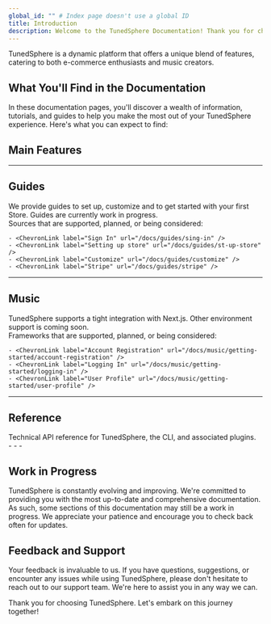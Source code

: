 ```yaml
---
global_id: "" # Index page doesn't use a global ID
title: Introduction
description: Welcome to the TunedSphere Documentation! Thank you for choosing TunedSphere as your platform of choice! This documentation is your go-to resource for understanding and utilizing all the features and functionalities of TunedSphere.
---
```


TunedSphere is a dynamic platform that offers a unique blend of features, catering to both e-commerce enthusiasts and music creators.

## What You'll Find in the Documentation

In these documentation pages, you'll discover a wealth of information, tutorials, and guides to help you make the most out of your TunedSphere experience. Here's what you can expect to find:

## Main Features

<div className="mt-8 grid gap-6 md:grid-cols-2">
  <Card
    title="TunedSphere Shop"
    icon="info"
    link={{ url: "/docs/getting-started", label: "Learn more" }}
    subtitle="Explore the foundational steps of how to sell and buy on TunedSphere"
  />
  <Card
    title="Music App"
    icon="rocket"
    link={{ url: "/docs/concepts", label: "Jump and Tune In" }}
    subtitle="A unique space in the music industry, specializing in the psychedelic genre and providing a platform for various artists"
  />
</div>

---

## Guides

<div className="grid gap-6 md:grid-cols-2 -mt-4">
  <div>
    We provide guides to set up, customize and to get started with your first Store. Guides are currently work in progress.
    <ChevronLink label="See all guides" url="/docs/guides" />
  </div>
  <div>
    Sources that are supported, planned, or being considered:

    - <ChevronLink label="Sign In" url="/docs/guides/sing-in" />
    - <ChevronLink label="Setting up store" url="/docs/guides/st-up-store" />
    - <ChevronLink label="Customize" url="/docs/guides/customize" />
    - <ChevronLink label="Stripe" url="/docs/guides/stripe" />

  </div>
</div>

---

## Music

<div className="grid gap-6 md:grid-cols-2 -mt-4">
  <div>
    TunedSphere supports a tight integration with Next.js. Other environment support is coming soon.
    <ChevronLink label="See all guides" url="/docs/music" />

  </div>
  <div>
    Frameworks that are supported, planned, or being considered:

    - <ChevronLink label="Account Registration" url="/docs/music/getting-started/account-registration" />
    - <ChevronLink label="Logging In" url="/docs/music/getting-started/logging-in" />
    - <ChevronLink label="User Profile" url="/docs/music/getting-started/user-profile" />

  </div>
</div>

---

## Reference

<div className="grid gap-6 md:grid-cols-2 -mt-4">
  <div>
    Technical API reference for TunedSphere, the CLI, and associated plugins.
    <ChevronLink label="See reference" url="/docs/reference" />

  </div>
  <div>
    - <ChevronLink label="TunedSphere CLI" url="/docs/reference/cli" />
    - <ChevronLink label="@TunedSphere/source-files" url="/docs/reference/source-files" />
    - <ChevronLink label="next-TunedSphere" url="/docs/reference/next-TunedSphere" />
  </div>
</div>

## Work in Progress

TunedSphere is constantly evolving and improving. We're committed to providing you with the most up-to-date and comprehensive documentation. As such, some sections of this documentation may still be a work in progress. We appreciate your patience and encourage you to check back often for updates.

## Feedback and Support

Your feedback is invaluable to us. If you have questions, suggestions, or encounter any issues while using TunedSphere, please don't hesitate to reach out to our support team. We're here to assist you in any way we can.

Thank you for choosing TunedSphere. Let's embark on this journey together!
